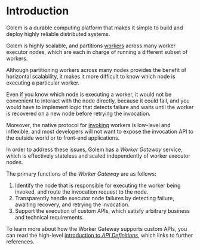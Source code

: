 
# Introduction

Golem is a durable computing platform that makes it simple to build and deploy
highly reliable distributed systems.

Golem is highly scalable, and partitions [workers](workers) across
many worker executor nodes, which are each in charge of running a different
subset of workers.

Although partitioning workers across many nodes provides the benefit of
horizontal scalability, it makes it more difficult to know which node is
executing a particular worker.

Even if you know which node is executing a worker, it would not be convenient to
interact with the node directly, because it could fail, and you would have to
implement logic that detects failure and waits until the worker is recovered on
a new node before retrying the invocation.

Moreover, the native protocol for [invoking](invocations) workers
is low-level and inflexible, and most developers will not want to expose the
invocation API to the outside world or to front-end applications.

In order to address these issues, Golem has a _Worker Gateway_ service, which is
effectively stateless and scaled independently of worker executor nodes.

The primary functions of the _Worker Gateway_ are as follows:

1. Identify the node that is responsible for executing the worker being invoked,
   and route the invocation request to the node.
2. Transparently handle executor node failures by detecting failure, awaiting
   recovery, and retrying the invocation.
3. Support the execution of custom APIs, which satisfy arbitrary business and
   technical requirements.

To learn more about how the Worker Gateway supports custom APIs, you can read
the high-level [introduction to _API Definitions_](api-definitions),
which links to further references.
